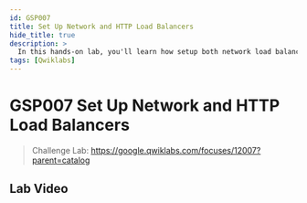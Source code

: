 ```yaml
---
id: GSP007
title: Set Up Network and HTTP Load Balancers
hide_title: true
description: >
  In this hands-on lab, you'll learn how setup both network load balancers and HTTP load balancers for your application running in Compute Engine virtual machines.
tags: [Qwiklabs]
---
```


<head>
  <meta name="keywords" content={require("../seo/keywords").add(`GSP007`)} />
</head>

<!-- Do Not Update Above -->

# GSP007 Set Up Network and HTTP Load Balancers

> Challenge Lab: https://google.qwiklabs.com/focuses/12007?parent=catalog


## Lab Video

<YouTubeVideo id="P_UbF_v3gqI"/>